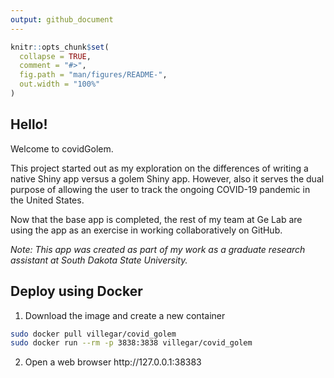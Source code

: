 ```yaml
---
output: github_document
---
```



```r
knitr::opts_chunk$set(
  collapse = TRUE,
  comment = "#>",
  fig.path = "man/figures/README-",
  out.width = "100%"
)
```

## Hello! 

Welcome to covidGolem. 

This project started out as my exploration on the differences of writing a native Shiny app versus a golem Shiny app. However, also it serves the dual purpose of allowing the user to track the ongoing COVID-19 pandemic in the United States. 

Now that the base app is completed, the rest of my team at Ge Lab are using the app as an exercise in working collaboratively on GitHub. 

*Note: This app was created as part of my work as a graduate research assistant at South Dakota State University.*

## Deploy using Docker
1. Download the image and create a new container
```bash
sudo docker pull villegar/covid_golem
sudo docker run --rm -p 3838:3838 villegar/covid_golem
```

2. Open a web browser http://127.0.0.1:38383

